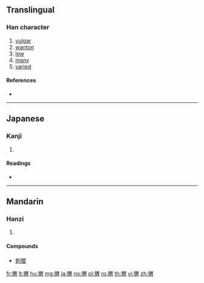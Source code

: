 {{also|蝟}}
==Translingual==

===Han character===
{{Han char|rn=94|rad=犬|as=09|sn=12|four=|canj=KHWB}}

# [[vulgar]]
# [[wanton]]
# [[low]]
# [[many]]
# [[varied]]

====References====
* {{Han ref|kx=0715.010|dkj=20536|dj=1127.020|hdz=21358.020|uh=732C|ud=29484}}

----

==Japanese==

===Kanji===
{{ja-kanji|grade=|rs=犬09}}

# {{defn|lang=ja|sort=犬09}}

====Readings====
* {{ja-readings|on=[[い]] (i)|kun=[[はりねずみ]] (harinezumi)|nanori=}}

----

==Mandarin==

===Hanzi===
{{cmn-hanzi|tra=蝟|pin=[[hè]] ([[he4]]), [[wèi]] ([[wei4]]), [[xié]] ([[xie2]])|wg=ho<sup>4</sup>, wei<sup>4</sup>, hsieh<sup>2</sup>}}

# {{defn|lang=cmn|sort=犬09}}

====Compounds====
* [[刺猥]]

[[fr:猬]]
[[lt:猬]]
[[hu:猬]]
[[mg:猬]]
[[ja:猬]]
[[no:猬]]
[[pl:猬]]
[[ro:猬]]
[[th:猬]]
[[vi:猬]]
[[zh:猬]]